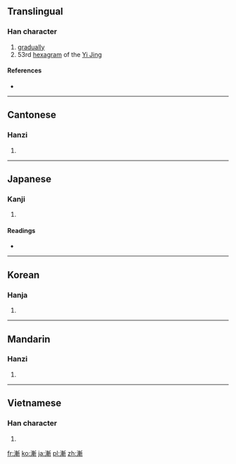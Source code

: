 {{also|渐}}
==Translingual==

===Han character===
{{Han char|rn=85|rad=水|as=11|sn=14|four=3212<sub>1</sub>|canj=水十十中 (EJJL)|ids=⿰[[氵]][[斬]]}}

# [[gradually]]
# 53rd [[hexagram]] of the [[Yi Jing]]

====References====
* {{Han ref|kx=0647.140|dkj=18179|dj=1057.130|hdz=31717.030|uh=6F38|ud=28472|bh=BAA5|bd=47781}}

----

==Cantonese==

===Hanzi===
{{yue-hanzi|jyut=|y=jim1, jim6|sim=渐}}

# {{defn|lang=yue|sort=水11}}

----

==Japanese==

===Kanji===
{{ja-kanji|grade=c|rs=水11}}

# {{defn|lang=ja|sort=水11}}

====Readings====
* {{ja-readings|on=[[ぜん]] (zen), [[せん]] (sen), [[ざん]] (zan)|kun=[[すすむ]] (susumu), [[ようやく]] (youyaku)}}

----

==Korean==

===Hanja===
{{ko-hanja|hangeul=[[점]], [[참]]|eumhun=|rv=jeom, cham|mr=chŏm, ch'am|y=cem, cham}}

# {{defn|lang=ko|sort=水11}}

----

==Mandarin==

===Hanzi===
{{cmn-hanzi|sim=渐|pin=[[jiàn]] ([[jian4]])|wg=chien<sup>4</sup>}}

# {{defn|lang=cmn|sort=水11}}

----

==Vietnamese==

===Han character===
{{vi-hantu|[[tiệm]], [[tràn]], [[tiêm]], [[tiềm]]|rs=水11}}

# {{defn|lang=vi|sort=水11}}

[[fr:漸]]
[[ko:漸]]
[[ja:漸]]
[[pl:漸]]
[[zh:漸]]